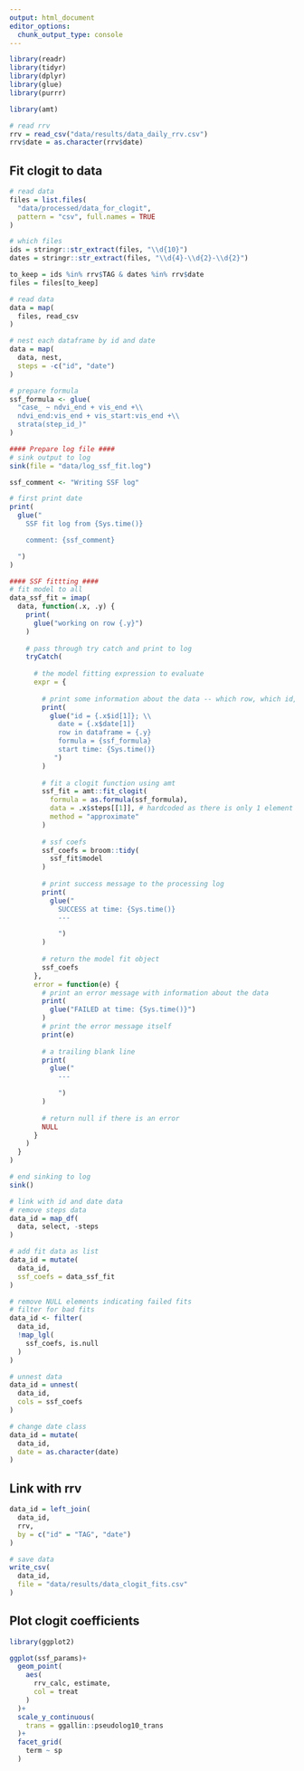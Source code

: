 ```yaml
---
output: html_document
editor_options: 
  chunk_output_type: console
---
```


```r
library(readr)
library(tidyr)
library(dplyr)
library(glue)
library(purrr)

library(amt)
```


```r
# read rrv
rrv = read_csv("data/results/data_daily_rrv.csv")
rrv$date = as.character(rrv$date)
```

## Fit clogit to data

```r
# read data
files = list.files(
  "data/processed/data_for_clogit",
  pattern = "csv", full.names = TRUE
)
```

```r
# which files
ids = stringr::str_extract(files, "\\d{10}")
dates = stringr::str_extract(files, "\\d{4}-\\d{2}-\\d{2}")
```

```r
to_keep = ids %in% rrv$TAG & dates %in% rrv$date
files = files[to_keep]
```

```r
# read data
data = map(
  files, read_csv
)
```

```r
# nest each dataframe by id and date
data = map(
  data, nest,
  steps = -c("id", "date")
)
```

```r
# prepare formula
ssf_formula <- glue(
  "case_ ~ ndvi_end + vis_end +\\
  ndvi_end:vis_end + vis_start:vis_end +\\
  strata(step_id_)"
)
```

```r
#### Prepare log file ####
# sink output to log
sink(file = "data/log_ssf_fit.log")

ssf_comment <- "Writing SSF log"

# first print date
print(
  glue("
    SSF fit log from {Sys.time()}

    comment: {ssf_comment}

  ")
)

#### SSF fittting ####
# fit model to all
data_ssf_fit = imap(
  data, function(.x, .y) {
    print(
      glue("working on row {.y}")
    )
    
    # pass through try catch and print to log
    tryCatch(
      
      # the model fitting expression to evaluate
      expr = {
        
        # print some information about the data -- which row, which id, treatment
        print(
          glue("id = {.x$id[1]}; \\
            date = {.x$date[1]}
            row in dataframe = {.y}
            formula = {ssf_formula}
            start time: {Sys.time()}
           ")
        )
        
        # fit a clogit function using amt
        ssf_fit = amt::fit_clogit(
          formula = as.formula(ssf_formula),
          data = .x$steps[[1]], # hardcoded as there is only 1 element
          method = "approximate"
        )
        
        # ssf coefs
        ssf_coefs = broom::tidy(
          ssf_fit$model
        )
        
        # print success message to the processing log
        print(
          glue("
            SUCCESS at time: {Sys.time()}
            ---

            ")
        )
        
        # return the model fit object
        ssf_coefs
      },
      error = function(e) {
        # print an error message with information about the data
        print(
          glue("FAILED at time: {Sys.time()}")
        )
        # print the error message itself
        print(e)
        
        # a trailing blank line
        print(
          glue("
            ---

            ")
        )
        
        # return null if there is an error
        NULL
      }
    )
  }
)

# end sinking to log
sink()
```

```r
# link with id and date data
# remove steps data
data_id = map_df(
  data, select, -steps
)

# add fit data as list
data_id = mutate(
  data_id,
  ssf_coefs = data_ssf_fit
)

# remove NULL elements indicating failed fits
# filter for bad fits
data_id <- filter(
  data_id,
  !map_lgl(
    ssf_coefs, is.null
  )
)

# unnest data
data_id = unnest(
  data_id,
  cols = ssf_coefs
)

# change date class
data_id = mutate(
  data_id,
  date = as.character(date)
)
```

## Link with rrv

```r
data_id = left_join(
  data_id,
  rrv,
  by = c("id" = "TAG", "date")
)

# save data
write_csv(
  data_id,
  file = "data/results/data_clogit_fits.csv"
)
```

## Plot clogit coefficients

```r
library(ggplot2)
```

```r
ggplot(ssf_params)+
  geom_point(
    aes(
      rrv_calc, estimate,
      col = treat
    )
  )+
  scale_y_continuous(
    trans = ggallin::pseudolog10_trans
  )+
  facet_grid(
    term ~ sp
  )
```

